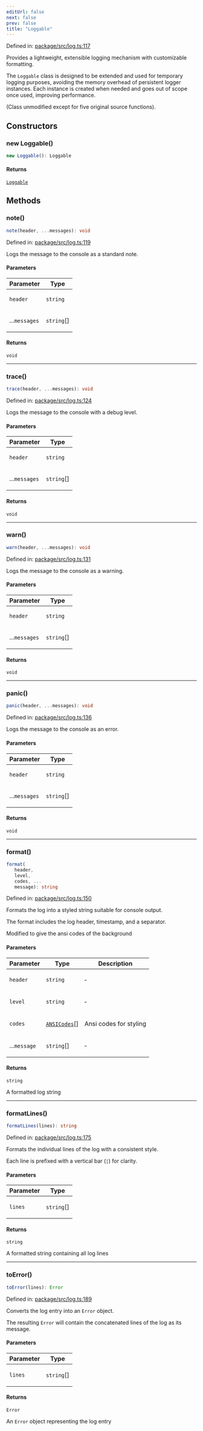 ```yaml
---
editUrl: false
next: false
prev: false
title: "Loggable"
---
```


Defined in: [package/src/log.ts:117](https://github.com/KingsBeCattz/uncmd/blob/34f56ab7f4928c128676b89cb547e0ade417ea76/package/src/log.ts#L117)

Provides a lightweight, extensible logging mechanism with customizable formatting.

The `Loggable` class is designed to be extended and used for temporary logging purposes,
avoiding the memory overhead of persistent logger instances. Each instance is created
when needed and goes out of scope once used, improving performance.

(Class unmodified except for five original source functions).

## Constructors

### new Loggable()

```ts
new Loggable(): Loggable
```

#### Returns

[`Loggable`](/uncmd/reference/classes/loggable/)

## Methods

### note()

```ts
note(header, ...messages): void
```

Defined in: [package/src/log.ts:119](https://github.com/KingsBeCattz/uncmd/blob/34f56ab7f4928c128676b89cb547e0ade417ea76/package/src/log.ts#L119)

Logs the message to the console as a standard note.

#### Parameters

<table>
<thead>
<tr>
<th>Parameter</th>
<th>Type</th>
</tr>
</thead>
<tbody>
<tr>
<td>

`header`

</td>
<td>

`string`

</td>
</tr>
<tr>
<td>

...`messages`

</td>
<td>

`string`[]

</td>
</tr>
</tbody>
</table>

#### Returns

`void`

***

### trace()

```ts
trace(header, ...messages): void
```

Defined in: [package/src/log.ts:124](https://github.com/KingsBeCattz/uncmd/blob/34f56ab7f4928c128676b89cb547e0ade417ea76/package/src/log.ts#L124)

Logs the message to the console with a debug level.

#### Parameters

<table>
<thead>
<tr>
<th>Parameter</th>
<th>Type</th>
</tr>
</thead>
<tbody>
<tr>
<td>

`header`

</td>
<td>

`string`

</td>
</tr>
<tr>
<td>

...`messages`

</td>
<td>

`string`[]

</td>
</tr>
</tbody>
</table>

#### Returns

`void`

***

### warn()

```ts
warn(header, ...messages): void
```

Defined in: [package/src/log.ts:131](https://github.com/KingsBeCattz/uncmd/blob/34f56ab7f4928c128676b89cb547e0ade417ea76/package/src/log.ts#L131)

Logs the message to the console as a warning.

#### Parameters

<table>
<thead>
<tr>
<th>Parameter</th>
<th>Type</th>
</tr>
</thead>
<tbody>
<tr>
<td>

`header`

</td>
<td>

`string`

</td>
</tr>
<tr>
<td>

...`messages`

</td>
<td>

`string`[]

</td>
</tr>
</tbody>
</table>

#### Returns

`void`

***

### panic()

```ts
panic(header, ...messages): void
```

Defined in: [package/src/log.ts:136](https://github.com/KingsBeCattz/uncmd/blob/34f56ab7f4928c128676b89cb547e0ade417ea76/package/src/log.ts#L136)

Logs the message to the console as an error.

#### Parameters

<table>
<thead>
<tr>
<th>Parameter</th>
<th>Type</th>
</tr>
</thead>
<tbody>
<tr>
<td>

`header`

</td>
<td>

`string`

</td>
</tr>
<tr>
<td>

...`messages`

</td>
<td>

`string`[]

</td>
</tr>
</tbody>
</table>

#### Returns

`void`

***

### format()

```ts
format(
   header, 
   level, 
   codes, ...
   message): string
```

Defined in: [package/src/log.ts:150](https://github.com/KingsBeCattz/uncmd/blob/34f56ab7f4928c128676b89cb547e0ade417ea76/package/src/log.ts#L150)

Formats the log into a styled string suitable for console output.

The format includes the log header, timestamp, and a separator.

Modified to give the ansi codes of the background

#### Parameters

<table>
<thead>
<tr>
<th>Parameter</th>
<th>Type</th>
<th>Description</th>
</tr>
</thead>
<tbody>
<tr>
<td>

`header`

</td>
<td>

`string`

</td>
<td>

&hyphen;

</td>
</tr>
<tr>
<td>

`level`

</td>
<td>

`string`

</td>
<td>

&hyphen;

</td>
</tr>
<tr>
<td>

`codes`

</td>
<td>

[`ANSICodes`](/uncmd/reference/enumerations/ansicodes/)[]

</td>
<td>

Ansi codes for styling

</td>
</tr>
<tr>
<td>

...`message`

</td>
<td>

`string`[]

</td>
<td>

&hyphen;

</td>
</tr>
</tbody>
</table>

#### Returns

`string`

A formatted log string

***

### formatLines()

```ts
formatLines(lines): string
```

Defined in: [package/src/log.ts:175](https://github.com/KingsBeCattz/uncmd/blob/34f56ab7f4928c128676b89cb547e0ade417ea76/package/src/log.ts#L175)

Formats the individual lines of the log with a consistent style.

Each line is prefixed with a vertical bar (`|`) for clarity.

#### Parameters

<table>
<thead>
<tr>
<th>Parameter</th>
<th>Type</th>
</tr>
</thead>
<tbody>
<tr>
<td>

`lines`

</td>
<td>

`string`[]

</td>
</tr>
</tbody>
</table>

#### Returns

`string`

A formatted string containing all log lines

***

### toError()

```ts
toError(lines): Error
```

Defined in: [package/src/log.ts:189](https://github.com/KingsBeCattz/uncmd/blob/34f56ab7f4928c128676b89cb547e0ade417ea76/package/src/log.ts#L189)

Converts the log entry into an `Error` object.

The resulting `Error` will contain the concatenated lines of the log as its message.

#### Parameters

<table>
<thead>
<tr>
<th>Parameter</th>
<th>Type</th>
</tr>
</thead>
<tbody>
<tr>
<td>

`lines`

</td>
<td>

`string`[]

</td>
</tr>
</tbody>
</table>

#### Returns

`Error`

An `Error` object representing the log entry
